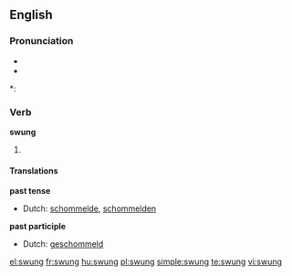 ==English==

===Pronunciation===
* {{IPA|/ˈswʌɳ/}}
* {{audio|en-us-swung.ogg|Audio (US)}}

*: {{rhymes|ʌŋ}}

===Verb===
'''swung'''

# {{past of| to [[swing]]}}

====Translations====
'''past tense'''
* Dutch: [[schommelde]], [[schommelden]]
'''past participle'''
* Dutch: [[geschommeld]]

[[el:swung]]
[[fr:swung]]
[[hu:swung]]
[[pl:swung]]
[[simple:swung]]
[[te:swung]]
[[vi:swung]]